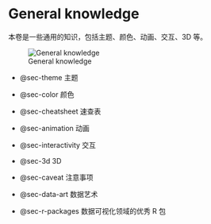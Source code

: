 # General knowledge

本卷是一些通用的知识，包括主题、颜色、动画、交互、3D 等。

![General knowledge](./image/general-knowledge.png)

- @sec-theme 主题

- @sec-color 颜色

- @sec-cheatsheet 速查表

- @sec-animation 动画

- @sec-interactivity 交互

- @sec-3d 3D

- @sec-caveat 注意事项

- @sec-data-art 数据艺术

- @sec-r-packages 数据可视化领域的优秀 R 包
